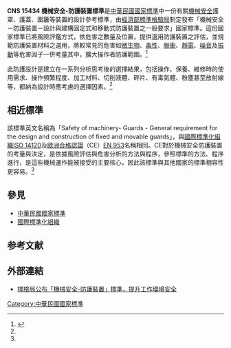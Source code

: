 '''CNS 15434 機械安全-防護裝置標準'''是[[中華民國國家標準|中華民國國家標準]]中一份有關[[機械安全|機械安全]]護罩、護蓋、圍籬等裝置的設計參考標準，由[[經濟部標準檢驗局|經濟部標準檢驗局]]制定發布「機械安全－防護裝置－設計與建構固定式和移動式防護裝置之一般要求」國家標準。這份國家標準已將風險評鑑方式，依危害之數量及位置，提供選用防護裝置之評估，並規範防護裝置材料之選用，將較常見的危害如[[微生物|微生物]]、[[毒性|毒性]]、[[脈衝|脈衝]]、[[靜電|靜電]]、[[噪音|噪音]]及[[振動|振動]]等危害因子一併考量其中，擴大操作者防護範圍。<ref name="PMC">{{cite book | language = zh-tw | author =  陳崇賢| coauthors =  | title = CNS 15434 等標準使用簡介 | url =  | date =  | location =  | publisher = 財團法人精密機械研究發展中心 | id =  | isbn =  | pages = 10 }}</ref>

此防護設計是建立在一系列分析思考後的選擇結果，包括操作、保養、維修時的使用需求、操作頻繁程度、加工材料、切削液體、碎片、有毒氣體、粉塵甚至放射線等，都納為設計時應考慮的選擇因素。<ref name="PMC"/>

==相近標準==
該標準英文名稱為「Safety of machinery- Guards - General requirement for the design and construction of fixed and movable guards」，與[[國際標準化組織|國際標準化組織]][[ISO_14120|ISO 14120]]及[[歐洲合格認證|歐洲合格認證]]（CE）[[EN_953|EN 953]]名稱相同。CE對於機械安全防護裝置的考量與決定，是依據風險評估與危害分析的方法與程序，參照標準的方法、程序進行，是這些機械運作能被接受的主要核心，因此該標準與其他國家的標準相容性更容易。<ref name="PMC"/>

==參見==
*[[中華民國國家標準|中華民國國家標準]]
*[[國際標準化組織|國際標準化組織]]
==参考文献==
<div class="references-small">
<references />
</div>

==外部連結==
*[http://mm.asia-info.net/mm_InfoBlog_Detail.aspx?id=2658 標檢局公布「機械安全-防護裝置」標準，提升工作環境安全] {{Wayback|url=http://mm.asia-info.net/mm_InfoBlog_Detail.aspx?id=2658 |date=20190215180010 }}

[[Category:中華民國國家標準|Category:中華民國國家標準]]